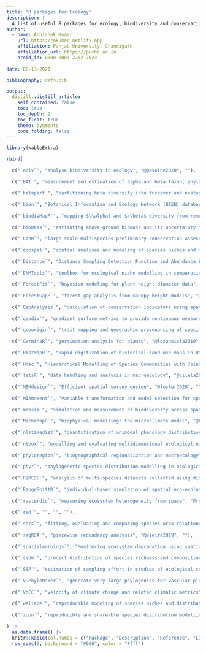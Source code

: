 ```yaml
---
title: "R packages for Ecology"
description: |
  A list of useful R packages for ecology, biodiversity and conservation.
author:
  - name: Abhishek Kumar
    url: https://akumar.netlify.app
    affiliation: Panjab University, Chandigarh
    affiliation_url: https://puchd.ac.in
    orcid_id: 0000-0003-2252-7623
        
date: 08-13-2021

bibliography: refs.bib

output:
  distill::distill_article:
    self_contained: false
    toc: true
    toc_depth: 2
    toc_float: true
    theme: pygments
    code_folding: false
---
```


```r
library(kableExtra)

rbind(
  
  c("`adiv`", "analyse biodiversity in ecology", "@pavoine2020", ""),
  
  c("`BAT`", "measurement and estimation of alpha and beta taxon, phylogenetic and functional diversity", "@cardoso2014", ""),
  
  c("`betapart`", "partitioning beta diversity into turnover and nestedness components", "@baselga2012", ""),
  
  c("`bien`", "Botanical Information and Ecology Network (BIEN) database", "@maitner2017", ""),
  
  c("`biodivMapR`", "mapping $\\alpha$ and $\\beta$ diversity from remotely sensed images", "@fret2019", "https://jbferet.github.io/biodivMapR/"),
  
  c("`biomass`", "estimating above-ground biomass and its uncertainty in tropical forests", "@rjoumchain2017", ""),
  
  c("`ConR`", "large-scale multispecies preliminary conservation assessments using distribution data", "@dauby2017", ""),
  
  c("`ecospat`", "spatial analyses and modeling of species niches and distributions", "@cola2017", "https://www.unil.ch/ecospat/home/menuguid/ecospat-resources/tools.html"),
  
  c("`Distance`", "Distance Sampling Detection Function and Abundance Estimation", "@miller2019", "https://distancesampling.org/"),
  
  c("`ENMTools`", "toolbox for ecological niche modelling in comparative ecological biogeography", "@warren2021", "https://github.com/danlwarren/ENMTools"),
  
  c("`ForestFit`", "bayesian modeling for plant height diameter data", "@teimouri2020", ""),
  
  c("`ForestGapR`", "forest gap analysis from canopy height models", "@silva2019", ""),
  
  c("`GapAnalysis`", "calculation of conservation indicators using spatial information", "@carver2021", "https://github.com/CIAT-DAPA/GapAnalysis"),
  
  c("`geodiv`", "gradient surface metrics to provide continuous measures of landscape heterogeneity", "@smith2021", ""),
  
  c("`geoorigin`", "trait mapping and geographic provenancing of specimens without categorical constraints", "@hulme-beaman2020", ""),
  
  c("`GerminaR`", "germination analysis for plants", "@lozanoisla2019", ""),
  
  c("`HistMapR`", "Rapid digitization of historical land-use maps in R", "@auffret2017", "https://github.com/AGAuffret/HistMapR"),
  
  c("`Hmsc`", "Hierarchical Modelling of Species Communities with Joint species distribution models", "@tikhonov2020", "https://github.com/hmsc-r/HMSC"),
  
  c("`letsR`", "data handling and analysis in macroecology", "@vilela2015", ""),
  
  c("`MBHdesign`", "Efficient spatial survey design", "@foster2020", ""),
  
  c("`MIAmaxent`", "Variable transformation and model selection for species distribution models", "@vollering2019", ""),
  
  c("`mobsim`", "simulation and measurement of biodiversity across spatial scales", "@may2018", ""),
  
  c("`NicheMapR`", "biophysical modelling: the microclimate model", "@kearney2016", "https://mrke.github.io/"),
  
  c("`nlstimedist`", "quantification of unimodal phenology distributions", "@steer2019", ""),
  
  c("`ntbox`", "modelling and evaluating multidimensional ecological niches", "@osorio-olvera2020", "https://luismurao.github.io/ntbox_user_guide.html"),
  
  c("`phyloregion`", "biogeographical regionalization and macroecology", "@daru2020", "https://phyloregion.com/"),
  
  c("`phyr`", "phylogenetic species-distribution modelling in ecological communities", "@li2020", "https://daijiang.github.io/phyr/"),
  
  c("`R2MCDS`", "analysis of multi-species datasets collected using distance sampling", "@bolduc2018", "https://github.com/RoyChristian/R2MCDS"),
  
  c("`RangeShiftR`", "individual-based simulation of spatial eco-evolutionary dynamics and species' responses to environmental changes", "@malchow2021", "https://rangeshifter.github.io/RangeshiftR-tutorials/"),
  
  c("`rasterdiv`", "measuring ecosystem heterogeneity from space", "@rocchini2021", "https://github.com/mattmar/rasterdiv"),
  
  c("`red`", "", "", ""),
  
  c("`sars`", "fitting, evaluating and comparing species–area relationship models", "@matthews2019", ""),
  
  c("`segRDA`", "piecewise redundancy analysis", "@vieira2019", ""),
  
  c("`spatialwarnings`", "Monitoring ecosystem degradation using spatial data", "@gnin2018", ""),
  
  c("`ssdm`", "predict distribution of species richness and composition based on stacked species distribution models", "@schmitt2017", "https://github.com/sylvainschmitt/SSDM"),
  
  c("`SSP`", "estimation of sampling effort in studies of ecological communities", "@guerracastro2021", "https://github.com/edlinguerra/SSP"),
  
  c("`V.PhyloMaker`", "generate very large phylogenies for vascular plants", "@jin2019", ""),
  
  c("`VoCC`", "velocity of climate change and related climatic metrics", "@garcamolinos2019", ""),
  
  c("`wallace`", "reproducible modeling of species niches and distributions", "@kass2018", "https://wallaceecomod.github.io/"),
  
  c("`zoon`", "reproducible and shareable species distribution modelling", "@golding2017", "")
  
) |> 
  as.data.frame() |>
  knitr::kable(col.names = c("Package", "Description", "Reference", "Links"), valign = "t") |>
  row_spec(0, background = "#666", color = "#fff") 
```


